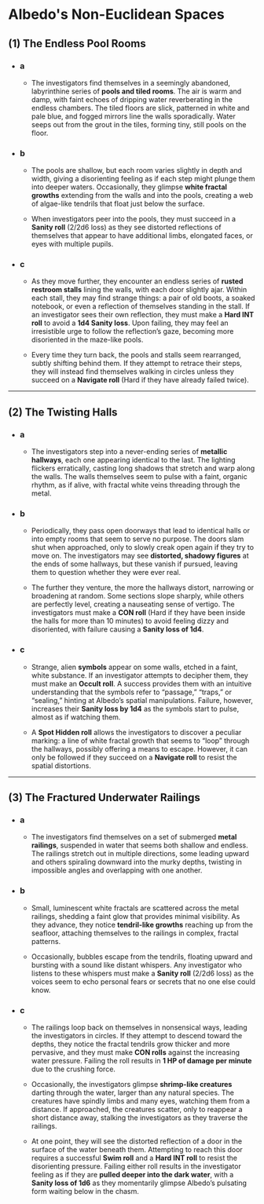 # Albedo's Non-Euclidean Spaces

## (1) The Endless Pool Rooms

- ### a

  - The investigators find themselves in a seemingly abandoned, labyrinthine series of **pools and tiled rooms**. The air is warm and damp, with faint echoes of dripping water reverberating in the endless chambers. The tiled floors are slick, patterned in white and pale blue, and fogged mirrors line the walls sporadically. Water seeps out from the grout in the tiles, forming tiny, still pools on the floor.

- ### b

  - The pools are shallow, but each room varies slightly in depth and width, giving a disorienting feeling as if each step might plunge them into deeper waters. Occasionally, they glimpse **white fractal growths** extending from the walls and into the pools, creating a web of algae-like tendrils that float just below the surface.

  - When investigators peer into the pools, they must succeed in a **Sanity roll** (2/2d6 loss) as they see distorted reflections of themselves that appear to have additional limbs, elongated faces, or eyes with multiple pupils.

- ### c

  - As they move further, they encounter an endless series of **rusted restroom stalls** lining the walls, with each door slightly ajar. Within each stall, they may find strange things: a pair of old boots, a soaked notebook, or even a reflection of themselves standing in the stall. If an investigator sees their own reflection, they must make a **Hard INT roll** to avoid a **1d4 Sanity loss**. Upon failing, they may feel an irresistible urge to follow the reflection’s gaze, becoming more disoriented in the maze-like pools.

  - Every time they turn back, the pools and stalls seem rearranged, subtly shifting behind them. If they attempt to retrace their steps, they will instead find themselves walking in circles unless they succeed on a **Navigate roll** (Hard if they have already failed twice).

---

## (2) The Twisting Halls

- ### a

  - The investigators step into a never-ending series of **metallic hallways**, each one appearing identical to the last. The lighting flickers erratically, casting long shadows that stretch and warp along the walls. The walls themselves seem to pulse with a faint, organic rhythm, as if alive, with fractal white veins threading through the metal.

- ### b

  - Periodically, they pass open doorways that lead to identical halls or into empty rooms that seem to serve no purpose. The doors slam shut when approached, only to slowly creak open again if they try to move on. The investigators may see **distorted, shadowy figures** at the ends of some hallways, but these vanish if pursued, leaving them to question whether they were ever real.

  - The further they venture, the more the hallways distort, narrowing or broadening at random. Some sections slope sharply, while others are perfectly level, creating a nauseating sense of vertigo. The investigators must make a **CON roll** (Hard if they have been inside the halls for more than 10 minutes) to avoid feeling dizzy and disoriented, with failure causing a **Sanity loss of 1d4**.

- ### c

  - Strange, alien **symbols** appear on some walls, etched in a faint, white substance. If an investigator attempts to decipher them, they must make an **Occult roll**. A success provides them with an intuitive understanding that the symbols refer to “passage,” “traps,” or “sealing,” hinting at Albedo’s spatial manipulations. Failure, however, increases their **Sanity loss by 1d4** as the symbols start to pulse, almost as if watching them.

  - A **Spot Hidden roll** allows the investigators to discover a peculiar marking: a line of white fractal growth that seems to “loop” through the hallways, possibly offering a means to escape. However, it can only be followed if they succeed on a **Navigate roll** to resist the spatial distortions.

---

## (3) The Fractured Underwater Railings

- ### a

  - The investigators find themselves on a set of submerged **metal railings**, suspended in water that seems both shallow and endless. The railings stretch out in multiple directions, some leading upward and others spiraling downward into the murky depths, twisting in impossible angles and overlapping with one another.

- ### b

  - Small, luminescent white fractals are scattered across the metal railings, shedding a faint glow that provides minimal visibility. As they advance, they notice **tendril-like growths** reaching up from the seafloor, attaching themselves to the railings in complex, fractal patterns.

  - Occasionally, bubbles escape from the tendrils, floating upward and bursting with a sound like distant whispers. Any investigator who listens to these whispers must make a **Sanity roll** (2/2d6 loss) as the voices seem to echo personal fears or secrets that no one else could know.

- ### c

  - The railings loop back on themselves in nonsensical ways, leading the investigators in circles. If they attempt to descend toward the depths, they notice the fractal tendrils grow thicker and more pervasive, and they must make **CON rolls** against the increasing water pressure. Failing the roll results in **1 HP of damage per minute** due to the crushing force.

  - Occasionally, the investigators glimpse **shrimp-like creatures** darting through the water, larger than any natural species. The creatures have spindly limbs and many eyes, watching them from a distance. If approached, the creatures scatter, only to reappear a short distance away, stalking the investigators as they traverse the railings.

  - At one point, they will see the distorted reflection of a door in the surface of the water beneath them. Attempting to reach this door requires a successful **Swim roll** and a **Hard INT roll** to resist the disorienting pressure. Failing either roll results in the investigator feeling as if they are **pulled deeper into the dark water**, with a **Sanity loss of 1d6** as they momentarily glimpse Albedo’s pulsating form waiting below in the chasm.
